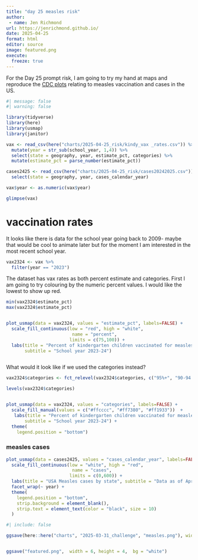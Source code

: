 ```yaml
---
title: "day 25 measles risk"
author:
 - name: Jen Richmond
url: https://jenrichmond.github.io/
date: 2025-04-25
format: html
editor: source
image: featured.png
execute:
  freeze: true
---
```




For the Day 25 prompt risk, I am going to try my hand at maps and reproduce the [CDC plots](https://www.cdc.gov/measles/data-research/index.html#cdc_data_surveillance_section_7-mmr-vaccine-coverage-for-kindergarteners-by-school-year-2009%e2%80%932024) relating to measles vaccination and cases in the US. 


```r
#| message: false
#| warning: false

library(tidyverse)
library(here)
library(usmap)
library(janitor)

vax <- read_csv(here("charts/2025-04-25_risk/kindy_vax _rates.csv")) %>%
  mutate(year = str_sub(school_year, 1,4)) %>%
  select(state = geography, year, estimate_pct, categories) %>%
  mutate(estimate_pct = parse_number(estimate_pct)) 

cases2425 <- read_csv(here("charts/2025-04-25_risk/cases20242025.csv")) %>%
  select(state = geography, year, cases_calendar_year)

vax$year <- as.numeric(vax$year)

glimpse(vax)

```

# vaccination rates

It looks like there is data for the school year going back to 2009- maybe that would be cool to animate later but for the moment I am interested in the most recent school year. 

```r

vax2324 <- vax %>%
  filter(year == "2023") 

```

The dataset has vax rates as both percent estimate and categories. First I am going to try colouring by the numeric percent values. I would like the lowest to show up red. 

```r
min(vax2324$estimate_pct)
max(vax2324$estimate_pct)


plot_usmap(data = vax2324, values = "estimate_pct", labels=FALSE) +
  scale_fill_continuous(low = "red", high = "white", 
                         name = "percent", 
                        limits = c(75,100)) +
  labs(title = "Percent of kindergarten children vaccinated for measles by state", 
       subtitle = "School year 2023-24")



```

What would it look like if we used the categories instead? 

```r

vax2324$categories <- fct_relevel(vax2324$categories, c("95%+", "90-94.9%", "Less than 90%"))

levels(vax2324$categories)


plot_usmap(data = vax2324, values = "categories", labels=FALSE) +
  scale_fill_manual(values = c("#ffcccc", "#ff7380", "#ff1933"))  +
   labs(title = "Percent of kindergarten children vaccinated for measles by state", 
       subtitle = "School year 2023-24") +
  theme(
    legend.position = "bottom")

```



### measles cases


```r
plot_usmap(data = cases2425, values = "cases_calendar_year", labels=FALSE) +
  scale_fill_continuous(low = "white", high = "red", 
                         name = "cases", 
                        limits = c(0,600)) +
  labs(title = "USA Measles cases by state", subtitle = "Data as of April 17, 2025", caption = "Data from CDC \nhttps://www.cdc.gov/measles/data-research/index.html") +
  facet_wrap(~ year) +
  theme(
    legend.position = "bottom",
    strip.background = element_blank(),
    strip.text = element_text(color = "black", size = 10)
  )
```

```r
#| include: false

ggsave(here::here("charts", "2025-03-31_challenge", "measles.png"), width = 6, height = 4,  bg = "white")


ggsave("featured.png",  width = 6, height = 4,  bg = "white")
```

